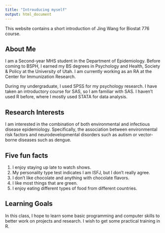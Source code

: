 ```yaml
---
title: "Introuducing myself"
output: html_document
---
```

This website contains a short introduction of Jing Wang for Biostat 776 course.

## About Me
I am a Second-year MHS student in the Department of Epidemiology. Before coming to BSPH, I earned my BS degrees in Psychology and Health, Society & Policy at the University of Utah. I am currently working as an RA at the Center for Immunization Research.

During my undergraduate, I used SPSS for my psychology research. I have taken an introductory course for SAS, so I am familiar with SAS. I haven't used R before, where I mostly used STATA for data analysis.

## Research Interests 
I am interested in the combination of both environmental and infectious disease epidemiology. Specifically, the association between environmental risk factors and neurodevelopmental disorders such as autism or vector-borne diseases such as dengue. 

## Five fun facts
1. I enjoy staying up late to watch shows.
2. My personality type test indicates I am ISFJ, but I don't really agree. 
3. I don't like chocolate and anything with chocolate flavors.
4. I like most things that are green.
5. I enjoy eating different types of food from different countries.

## Learning Goals
In this class, I hope to learn some basic programming and computer skills to better work on projects and research. I wish to get some practical training in R.
